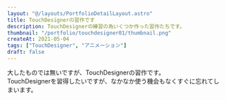 ```yaml
---
layout: "@/layouts/PortfolioDetailLayout.astro"
title: TouchDesignerの習作です
description: TouchDesignerの練習の為いくつか作った習作たちです。
thumbnail: "/portfolio/touchdesigner01/thumbnail.png"
createAt: 2021-05-04
tags: ["TouchDesigner", "アニメーション"]
draft: false
---
```



大したものでは無いですが、TouchDesignerの習作です。  
TouchDesignerを習得したいですが、なかなか使う機会もなくすぐに忘れてしまいます。

<div class="multi-column-3 mt-XL">
  <CommonImg
    src="/portfolio/touchdesigner01/01.png"
    alt="TouchDesigner"
    client:only="react"
  />
  <CommonImg
    src="/portfolio/touchdesigner01/02.png"
    alt="TouchDesigner"
    client:only="react"
  />
</div>
